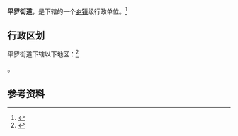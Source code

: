 {{中国乡级行政区|21/01/14/012/000}}

'''平罗街道'''，是{{PRC admin/fullname|21/01/14/012/000|3}}下辖的一个[[乡镇|乡镇]]级行政单位。<ref>{{PRC admin/ref sgc|{{PRC admin/parent|21/01/14/012/000}}}}</ref>

== 行政区划 ==

平罗街道下辖以下地区：<ref>{{PRC admin/ref sgc|21/01/14/012/000}}</ref>

{{PRC admin/children|21/01/14/012/000}}。

== 参考资料 ==

{{reflist}}

{{行政区划小作品}}
{{PRC admin/navcat|21/01/14/012/000}}